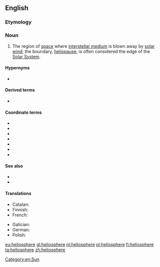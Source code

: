 {{also|héliosphère}}
==English==
{{wikipedia}}

===Etymology===
{{confix|helio|sphere|lang=en}}

===Noun===
{{en-noun}}

# {{lb|en|astronomy}} The region of [[space]] where [[interstellar medium]] is blown away by [[solar wind]]; the boundary, [[heliopause]], is often considered the edge of the [[Solar System]].

====Hypernyms====
* {{l|en|astrosphere}}

====Derived terms====
* {{l|en|heliospheric}}

====Coordinate terms====
* {{l|en|bow shock}}
* {{l|en|heliopause}}
* {{l|en|heliosheath}}
* {{l|en|inner heliosphere}}
* {{l|en|termination shock}}
* {{l|en|solar magnetosphere}}
* {{l|en|solar wind}}

====See also====
* {{l|en|stellar magnetosphere}}
* {{l|en|stellar wind}}

====Translations====
{{trans-top|region of space}}
* Catalan: {{t|ca|heliosfera|f}}
* Finnish: {{t+|fi|heliosfääri}}
* French: {{t+|fr|héliosphère|f}}
{{trans-mid}}
* Galician: {{t+|gl|heliosfera|f}}
* German: {{t+|de|Heliosphäre|f}}
* Polish: {{t+|pl|heliosfera|f}}
{{trans-bottom}}

[[Category:en:Sun]]

[[eu:heliosphere]]
[[gl:heliosphere]]
[[nl:heliosphere]]
[[pl:heliosphere]]
[[fi:heliosphere]]
[[ta:heliosphere]]
[[zh:heliosphere]]